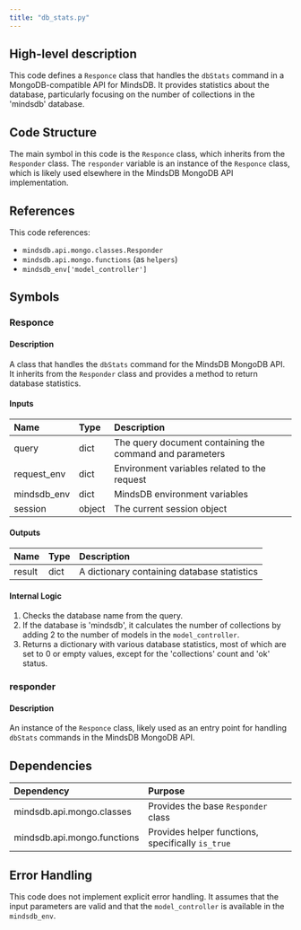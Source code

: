 ```yaml
---
title: "db_stats.py"
---
```


## High-level description
This code defines a `Responce` class that handles the `dbStats` command in a MongoDB-compatible API for MindsDB. It provides statistics about the database, particularly focusing on the number of collections in the 'mindsdb' database.

## Code Structure
The main symbol in this code is the `Responce` class, which inherits from the `Responder` class. The `responder` variable is an instance of the `Responce` class, which is likely used elsewhere in the MindsDB MongoDB API implementation.

## References
This code references:
- `mindsdb.api.mongo.classes.Responder`
- `mindsdb.api.mongo.functions` (as `helpers`)
- `mindsdb_env['model_controller']`

## Symbols

### Responce
#### Description
A class that handles the `dbStats` command for the MindsDB MongoDB API. It inherits from the `Responder` class and provides a method to return database statistics.

#### Inputs
| Name | Type | Description |
|:-----|:-----|:------------|
| query | dict | The query document containing the command and parameters |
| request_env | dict | Environment variables related to the request |
| mindsdb_env | dict | MindsDB environment variables |
| session | object | The current session object |

#### Outputs
| Name | Type | Description |
|:-----|:-----|:------------|
| result | dict | A dictionary containing database statistics |

#### Internal Logic
1. Checks the database name from the query.
2. If the database is 'mindsdb', it calculates the number of collections by adding 2 to the number of models in the `model_controller`.
3. Returns a dictionary with various database statistics, most of which are set to 0 or empty values, except for the 'collections' count and 'ok' status.

### responder
#### Description
An instance of the `Responce` class, likely used as an entry point for handling `dbStats` commands in the MindsDB MongoDB API.

## Dependencies
| Dependency | Purpose |
|:-----------|:--------|
| mindsdb.api.mongo.classes | Provides the base `Responder` class |
| mindsdb.api.mongo.functions | Provides helper functions, specifically `is_true` |

## Error Handling
This code does not implement explicit error handling. It assumes that the input parameters are valid and that the `model_controller` is available in the `mindsdb_env`.